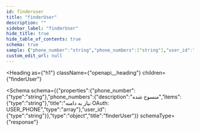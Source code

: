 ```yaml
---
id: finderuser
title: "finderUser"
description: ""
sidebar_label: "finderUser"
hide_title: true
hide_table_of_contents: true
schema: true
sample: {"phone_number":"string","phone_numbers":["string"],"user_id":"string"}
custom_edit_url: null
---
```



<Heading
  as={"h1"}
  className={"openapi__heading"}
  children={"finderUser"}
>
</Heading>





<Schema
  schema={{"properties":{"phone_number":{"type":"string"},"phone_numbers":{"description":"منسوخ شده","items":{"type":"string"},"title":"نیاز به دامنه OAuth: USER_PHONE","type":"array"},"user_id":{"type":"string"}},"type":"object","title":"finderUser"}}
  schemaType={"response"}
>
  
</Schema>
            